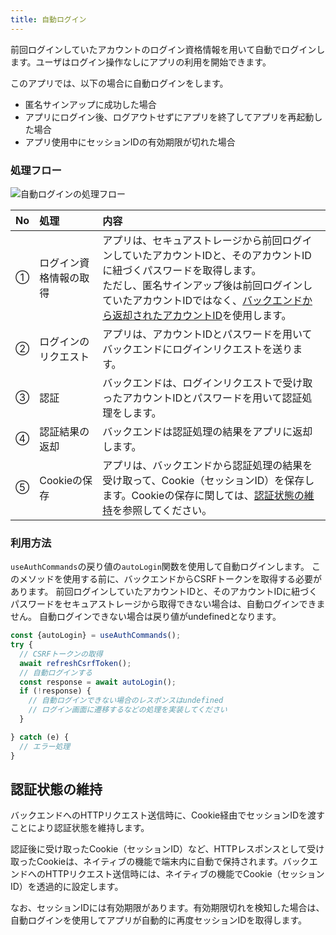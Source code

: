 ```yaml
---
title: 自動ログイン
---
```


前回ログインしていたアカウントのログイン資格情報を用いて自動でログインします。ユーザはログイン操作なしにアプリの利用を開始できます。

このアプリでは、以下の場合に自動ログインをします。

- 匿名サインアップに成功した場合
- アプリにログイン後、ログアウトせずにアプリを終了してアプリを再起動した場合
- アプリ使用中にセッションIDの有効期限が切れた場合

<!-- markdownlint-disable MD024 -->

### 処理フロー

<!-- markdownlint-enable MD024 -->

![自動ログインの処理フロー](auth-auto-login-flow.drawio.png)

| No | 処理 | 内容 |
|:--|:--|:--|
| ① | ログイン資格情報の取得 | アプリは、セキュアストレージから前回ログインしていたアカウントIDと、そのアカウントIDに紐づくパスワードを取得します。<br/>ただし、匿名サインアップ後は前回ログインしていたアカウントIDではなく、[バックエンドから返却されたアカウントID](signup.mdx#処理フロー)を使用します。 |
| ② | ログインのリクエスト | アプリは、アカウントIDとパスワードを用いてバックエンドにログインリクエストを送ります。 |
| ③ | 認証 | バックエンドは、ログインリクエストで受け取ったアカウントIDとパスワードを用いて認証処理をします。 |
| ④ | 認証結果の返却 | バックエンドは認証処理の結果をアプリに返却します。|
| ⑤ | Cookieの保存 | アプリは、バックエンドから認証処理の結果を受け取って、Cookie（セッションID）を保存します。Cookieの保存に関しては、[認証状態の維持](login.mdx#認証状態の維持)を参照してください。 |

<!-- markdownlint-disable MD024 -->

### 利用方法

<!-- markdownlint-enable MD024 -->

`useAuthCommands`の戻り値の`autoLogin`関数を使用して自動ログインします。
このメソッドを使用する前に、バックエンドからCSRFトークンを取得する必要があります。
前回ログインしていたアカウントIDと、そのアカウントIDに紐づくパスワードをセキュアストレージから取得できない場合は、自動ログインできません。
自動ログインできない場合は戻り値がundefinedとなります。

```typescript title="自動ログインの利用方法"
const {autoLogin} = useAuthCommands();
try {
  // CSRFトークンの取得
  await refreshCsrfToken();
  // 自動ログインする
  const response = await autoLogin();
  if (!response) {
    // 自動ログインできない場合のレスポンスはundefined
    // ログイン画面に遷移するなどの処理を実装してください
  }

} catch (e) {
  // エラー処理
}
```

## 認証状態の維持

バックエンドへのHTTPリクエスト送信時に、Cookie経由でセッションIDを渡すことにより認証状態を維持します。

認証後に受け取ったCookie（セッションID）など、HTTPレスポンスとして受け取ったCookieは、ネイティブの機能で端末内に自動で保持されます。バックエンドへのHTTPリクエスト送信時には、ネイティブの機能でCookie（セッションID）を透過的に設定します。

なお、セッションIDには有効期限があります。有効期限切れを検知した場合は、自動ログインを使用してアプリが自動的に再度セッションIDを取得します。
